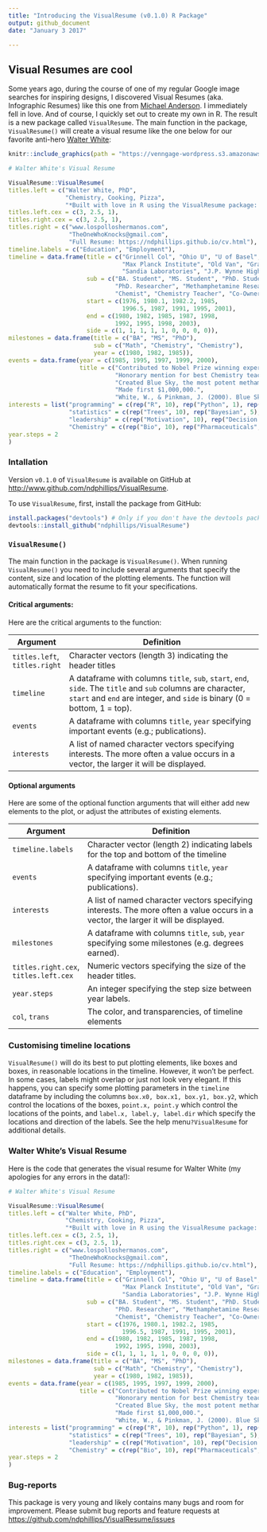 ```yaml
---
title: "Introducing the VisualResume (v0.1.0) R Package"
output: github_document
date: "January 3 2017"

---
```



## Visual Resumes are cool

Some years ago, during the course of one of my regular Google image searches for inspiring designs, I discovered Visual Resumes (aka. Infographic Resumes) like this one from [Michael Anderson](https://venngage-wordpress.s3.amazonaws.com/uploads/2016/05/michael-anderson.png). I immediately fell in love. And of course, I quickly set out to create my own in R. The result is a new package called `VisualResume`. The main function in the package, `VisualResume()` will create a visual resume like the one below for our favorite anti-hero [Walter White](https://en.wikipedia.org/wiki/Walter_White_(Breaking_Bad)):

```r
knitr::include_graphics(path = "https://venngage-wordpress.s3.amazonaws.com/uploads/2016/05/michael-anderson.png")
```


```r
# Walter White's Visual Resume

VisualResume::VisualResume(
titles.left = c("Walter White, PhD", 
                "Chemistry, Cooking, Pizza", 
                "*Built with love in R using the VisualResume package: www.ndphillips.github.io/VisualResume"),
titles.left.cex = c(3, 2.5, 1),
titles.right.cex = c(3, 2.5, 1),
titles.right = c("www.lospolloshermanos.com", 
                 "TheOneWhoKnocks@gmail.com", 
                 "Full Resume: https://ndphillips.github.io/cv.html"),
timeline.labels = c("Education", "Employment"),
timeline = data.frame(title = c("Grinnell Col", "Ohio U", "U of Basel",
                                "Max Planck Institute", "Old Van", "Gray Matter",
                                "Sandia Laboratories", "J.P. Wynne High School", "A1A Car Wash"),
                      sub = c("BA. Student", "MS. Student", "PhD. Student", 
                              "PhD. Researcher", "Methamphetamine Research", "Co-Founder", 
                              "Chemist", "Chemistry Teacher", "Co-Owner"),
                      start = c(1976, 1980.1, 1982.2, 1985, 
                                1996.5, 1987, 1991, 1995, 2001),
                      end = c(1980, 1982, 1985, 1987, 1998, 
                              1992, 1995, 1998, 2003),
                      side = c(1, 1, 1, 1, 1, 0, 0, 0, 0)),
milestones = data.frame(title = c("BA", "MS", "PhD"),
                        sub = c("Math", "Chemistry", "Chemistry"),
                        year = c(1980, 1982, 1985)),
events = data.frame(year = c(1985, 1995, 1997, 1999, 2000),
                    title = c("Contributed to Nobel Prize winning experiment.",
                              "Honorary mention for best Chemistry teacher of the year.",
                              "Created Blue Sky, the most potent methamphetamine ever produced.",
                              "Made first $1,000,000.",
                              "White, W., & Pinkman, J. (2000). Blue Sky: A method of [...].\nJournal of Psychopharmical Substances, 1(1),.")),
interests = list("programming" = c(rep("R", 10), rep("Python", 1), rep("JavaScript", 2), "MatLab"),
                 "statistics" = c(rep("Trees", 10), rep("Bayesian", 5), rep("Regression", 3)),
                 "leadership" = c(rep("Motivation", 10), rep("Decision Making", 5), rep("Manipulation", 30)),
                 "Chemistry" = c(rep("Bio", 10), rep("Pharmaceuticals", 50))),
year.steps = 2
)
```

### Intallation

Version `v0.1.0` of `VisualResume` is available on GitHub at [http://www.github.com/ndphillips/VisualResume](http://www.github.com/ndphillips/VisualResume).

To use `VisualResume`, first, install the package from GitHub:

```r
install.packages("devtools") # Only if you don't have the devtools package
devtools::install_github("ndphillips/VisualResume")
```

### `VisualResume()`

The main function in the package is `VisualResume()`. When running `VisualResume()` you need to include several arguments that specify the content, size and location of the plotting elements. The function will automatically format the resume to fit your specifications. 

#### Critical arguments:

Here are the critical arguments to the function:

| Argument          | Definition | 
|----------|--------------------------------------|
| `titles.left`, `titles.right`          | Character vectors (length 3) indicating the header titles  |
| `timeline` | A dataframe with columns `title`, `sub`, `start`, `end`, `side`. The `title` and `sub` columns are character, `start` and `end` are integer, and `side` is binary (0 = bottom, 1 = top).     |   
| `events`     | A dataframe with columns `title`, `year` specifying important events (e.g.; publications).     |   
| `interests`     | A list of named character vectors specifying interests. The more often a value occurs in a vector, the larger it will be displayed.     | 

#### Optional arguments

Here are some of the optional function arguments that will either add new elements to the plot, or adjust the attributes of existing elements.

| Argument          | Definition | 
|----------|--------------------------------------|
| `timeline.labels` | Character vector (length 2) indicating labels for the top and bottom of the timeline     |   
| `events`     | A dataframe with columns `title`, `year` specifying important events (e.g.; publications).     |   
| `interests`     | A list of named character vectors specifying interests. The more often a value occurs in a vector, the larger it will be displayed.     | 
| `milestones` | A dataframe with columns `title`, `sub`, `year` specifying some milestones (e.g. degrees earned). |
| `titles.right.cex`, `titles.left.cex`          | Numeric vectors specifying the size of the header titles.  |
| `year.steps` | An integer specifying the step size between year labels. |
| `col`, `trans` | The color, and transparencies, of timeline elements

### Customising timeline locations

`VisualResume()` will do its best to put plotting elements, like boxes and boxes, in reasonable locations in the timeline. However, it won't be perfect. In some cases, labels might overlap or just not look very elegant. If this happens, you can specify some plotting parameters in the `timeline` dataframe by including the columns `box.x0, box.x1, box.y1, box.y2`, which control the locations of the boxes, `point.x, point.y` which control the locations of the points, and `label.x, label.y, label.dir` which specify the locations and direction of the labels. 
See the help menu`?VisualResume` for additional details.


### Walter White's Visual Resume

Here is the code that generates the visual resume for Walter White (my apologies for any errors in the data!):

```r
# Walter White's Visual Resume

VisualResume::VisualResume(
titles.left = c("Walter White, PhD", 
                "Chemistry, Cooking, Pizza", 
                "*Built with love in R using the VisualResume package: www.ndphillips.github.io/VisualResume"),
titles.left.cex = c(3, 2.5, 1),
titles.right.cex = c(3, 2.5, 1),
titles.right = c("www.lospolloshermanos.com", 
                 "TheOneWhoKnocks@gmail.com", 
                 "Full Resume: https://ndphillips.github.io/cv.html"),
timeline.labels = c("Education", "Employment"),
timeline = data.frame(title = c("Grinnell Col", "Ohio U", "U of Basel",
                                "Max Planck Institute", "Old Van", "Gray Matter",
                                "Sandia Laboratories", "J.P. Wynne High School", "A1A Car Wash"),
                      sub = c("BA. Student", "MS. Student", "PhD. Student", 
                              "PhD. Researcher", "Methamphetamine Research", "Co-Founder", 
                              "Chemist", "Chemistry Teacher", "Co-Owner"),
                      start = c(1976, 1980.1, 1982.2, 1985, 
                                1996.5, 1987, 1991, 1995, 2001),
                      end = c(1980, 1982, 1985, 1987, 1998, 
                              1992, 1995, 1998, 2003),
                      side = c(1, 1, 1, 1, 1, 0, 0, 0, 0)),
milestones = data.frame(title = c("BA", "MS", "PhD"),
                        sub = c("Math", "Chemistry", "Chemistry"),
                        year = c(1980, 1982, 1985)),
events = data.frame(year = c(1985, 1995, 1997, 1999, 2000),
                    title = c("Contributed to Nobel Prize winning experiment.",
                              "Honorary mention for best Chemistry teacher of the year.",
                              "Created Blue Sky, the most potent methamphetamine ever produced.",
                              "Made first $1,000,000.",
                              "White, W., & Pinkman, J. (2000). Blue Sky: A method of [...].\nJournal of Psychopharmical Substances, 1(1),.")),
interests = list("programming" = c(rep("R", 10), rep("Python", 1), rep("JavaScript", 2), "MatLab"),
                 "statistics" = c(rep("Trees", 10), rep("Bayesian", 5), rep("Regression", 3)),
                 "leadership" = c(rep("Motivation", 10), rep("Decision Making", 5), rep("Manipulation", 30)),
                 "Chemistry" = c(rep("Bio", 10), rep("Pharmaceuticals", 50))),
year.steps = 2
)
```


### Bug-reports

This package is very young and likely contains many bugs and room for improvement. Please submit bug reports and feature requests at [https://github.com/ndphillips/VisualResume/issues](https://github.com/ndphillips/VisualResume/issues)



